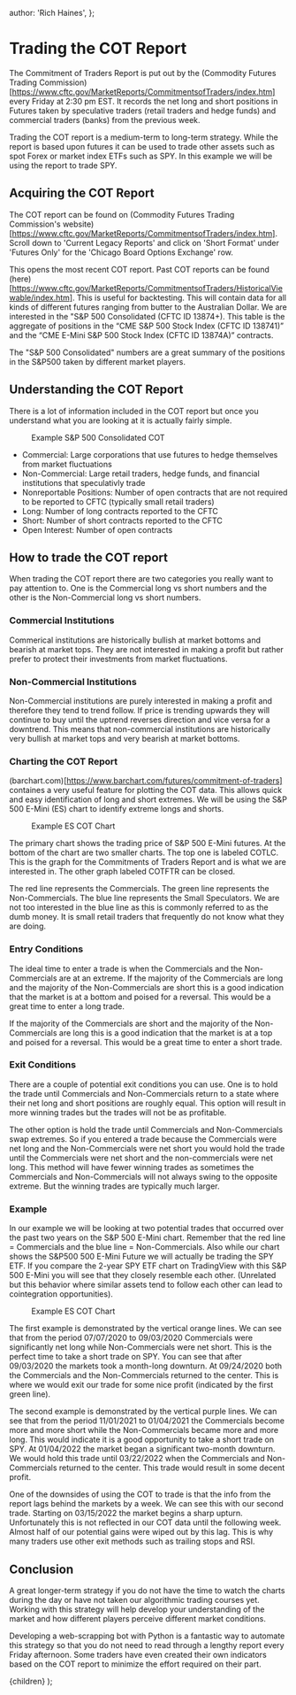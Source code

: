 
  author: 'Rich Haines',
};

# Trading the COT Report

The Commitment of Traders Report is put out by the (Commodity Futures Trading Commission)
[https://www.cftc.gov/MarketReports/CommitmentsofTraders/index.htm] every Friday at 2:30 pm EST. It records the net long and
short positions in Futures taken by speculative traders (retail traders and hedge funds) and commercial traders (banks) from
the previous week.

Trading the COT report is a medium-term to long-term strategy. While the report is based upon futures it can be used to
trade other assets such as spot Forex or market index ETFs such as SPY. In this example we will be using the report
to trade SPY.

## Acquiring the COT Report

The COT report can be found on (Commodity Futures Trading Commission's website)
[https://www.cftc.gov/MarketReports/CommitmentsofTraders/index.htm]. Scroll down to 'Current Legacy Reports' and click
on 'Short Format' under 'Futures Only' for the 'Chicago Board Options Exchange' row.

This opens the most recent COT report. Past COT reports can be found (here)
[https://www.cftc.gov/MarketReports/CommitmentsofTraders/HistoricalViewable/index.htm]. This is useful for backtesting.
This will contain data for all kinds of different futures ranging from butter to the Australian Dollar. We are interested
in the "S&P 500 Consolidated (CFTC ID 13874+). This table is the aggregate of positions in the “CME S&P 500 Stock Index
(CFTC ID 138741)” and the “CME E-Mini S&P 500 Stock Index (CFTC ID 13874A)” contracts.

The "S&P 500 Consolidated" numbers are a great summary of the positions in the S&P500 taken by different market players.

## Understanding the COT Report

There is a lot of information included in the COT report but once you understand what you are looking at it is actually
fairly simple.

<figure>
  <Image
    src="/images/courses/tradingAcademy/fundamentalAnalysisStrategies/cotReport.webp"
    height={614}
    width={1292}
    alt=""
  />
  <figcaption>Example S&P 500 Consolidated COT</figcaption>
</figure>

- Commercial: Large corporations that use futures to hedge themselves from market fluctuations
- Non-Commercial: Large retail traders, hedge funds, and financial institutions that speculativly trade
- Nonreportable Positions: Number of open contracts that are not required to be reported to CFTC (typically small retail traders)
- Long: Number of long contracts reported to the CFTC
- Short: Number of short contracts reported to the CFTC
- Open Interest: Number of open contracts

## How to trade the COT report

When trading the COT report there are two categories you really want to pay attention to. One is the Commercial long vs short
numbers and the other is the Non-Commercial long vs short numbers.

### Commercial Institutions

Commerical institutions are historically bullish at market bottoms and bearish at market tops. They are not interested in
making a profit but rather prefer to protect their investments from market fluctuations.

### Non-Commercial Institutions

Non-Commercial institutions are purely interested in making a profit and therefore they tend to trend follow. If price is
trending upwards they will continue to buy until the uptrend reverses direction and vice versa for a downtrend. This means
that non-commercial institutions are historically very bullish at market tops and very bearish at market bottoms.

### Charting the COT Report

(barchart.com)[https://www.barchart.com/futures/commitment-of-traders] containes a very useful feature for plotting the
COT data. This allows quick and easy identification of long and short extremes. We will be using the S&P 500 E-Mini (ES)
chart to identify extreme longs and shorts.

<figure>
  <Image
    src="/images/courses/tradingAcademy/fundamentalAnalysisStrategies/cotChart.webp"
    height={2034}
    width={2134}
    alt=""
  />
  <figcaption>Example ES COT Chart</figcaption>
</figure>

The primary chart shows the trading price of S&P 500 E-Mini futures. At the bottom of the chart are two smaller charts.
The top one is labeled COTLC. This is the graph for the Commitments of Traders Report and is what we are interested in.
The other graph labeled COTFTR can be closed.

The red line represents the Commercials. The green line represents the Non-Commercials. The blue line represents the
Small Speculators. We are not too interested in the blue line as this is commonly referred to as the dumb money. It is
small retail traders that frequently do not know what they are doing.

### Entry Conditions

The ideal time to enter a trade is when the Commercials and the Non-Commercials are at an extreme. If the majority of the
Commercials are long and the majority of the Non-Commercials are short this is a good indication that the market is at a
bottom and poised for a reversal. This would be a great time to enter a long trade.

If the majority of the Commercials are short and the majority of the Non-Commercials are long this is a good indication that
the market is at a top and poised for a reversal. This would be a great time to enter a short trade.

### Exit Conditions

There are a couple of potential exit conditions you can use. One is to hold the trade until Commercials and Non-Commercials
return to a state where their net long and short positions are roughly equal. This option will result in more winning trades
but the trades will not be as profitable.

The other option is hold the trade until Commercials and Non-Commercials swap extremes. So if you entered a trade because
the Commercials were net long and the Non-Commercials were net short you would hold the trade until the Commercials were
net short and the non-commercials were net long. This method will have fewer winning trades as sometimes the Commercials
and Non-Commercials will not always swing to the opposite extreme. But the winning trades are typically much larger.

### Example

In our example we will be looking at two potential trades that occurred over the past two years on the S&P 500 E-Mini
chart. Remember that the red line = Commercials and the blue line = Non-Commercials. Also while our chart shows the S&P500
500 E-Mini Future we will actually be trading the SPY ETF. If you compare the 2-year SPY ETF chart on TradingView with
this S&P 500 E-Mini you will see that they closely resemble each other. (Unrelated but this behavior where similar assets
tend to follow each other can lead to cointegration opportunities).

<figure>
  <Image
    src="/images/courses/tradingAcademy/fundamentalAnalysisStrategies/cotChartTrades.webp"
    height={1219}
    width={2418}
    alt=""
  />
  <figcaption>Example ES COT Chart</figcaption>
</figure>

The first example is demonstrated by the vertical orange lines. We can see that from the period 07/07/2020 to 09/03/2020
Commercials were significantly net long while Non-Commercials were net short. This is the perfect time to take a
short trade on SPY. You can see that after 09/03/2020 the markets took a month-long downturn. At 09/24/2020 both the Commercials
and the Non-Commercials returned to the center. This is where we would exit our trade for some nice profit (indicated by
the first green line).

The second example is demonstrated by the vertical purple lines. We can see that from the period 11/01/2021 to 01/04/2021
the Commercials become more and more short while the Non-Commercials became more and more long. This would indicate it
is a good opportunity to take a short trade on SPY. At 01/04/2022 the market began a significant two-month downturn. We would
hold this trade until 03/22/2022 when the Commercials and Non-Commercials returned to the center. This trade would result
in some decent profit.

One of the downsides of using the COT to trade is that the info from the report lags behind the markets by a week. We can see
this with our second trade. Starting on 03/15/2022 the market begins a sharp upturn. Unfortunately this is not reflected in
our COT data until the following week. Almost half of our potential gains were wiped out by this lag. This is why many traders
use other exit methods such as trailing stops and RSI.

## Conclusion

A great longer-term strategy if you do not have the time to watch the charts during the day or have not taken our algorithmic
trading courses yet. Working with this strategy will help develop your understanding of the market and how different players
perceive different market conditions.

Developing a web-scrapping bot with Python is a fantastic way to automate this strategy so that you do not need to read
through a lengthy report every Friday afternoon. Some traders have even created their own indicators based on the COT
report to minimize the effort required on their part.

  <LessonLayout meta={meta}>{children}</LessonLayout>
);
